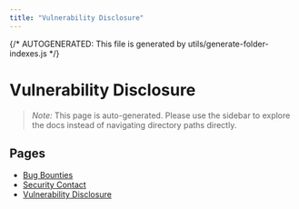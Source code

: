 ```yaml
---
title: "Vulnerability Disclosure"
---
```


{/* AUTOGENERATED: This file is generated by utils/generate-folder-indexes.js */}

# Vulnerability Disclosure

> _Note:_ This page is auto-generated. Please use the sidebar to explore the docs instead of navigating directory paths directly.

## Pages

- [Bug Bounties](/vulnerability-disclosure/bug-bounties)
- [Security Contact](/vulnerability-disclosure/security-contact)
- [Vulnerability Disclosure](/vulnerability-disclosure/overview)
